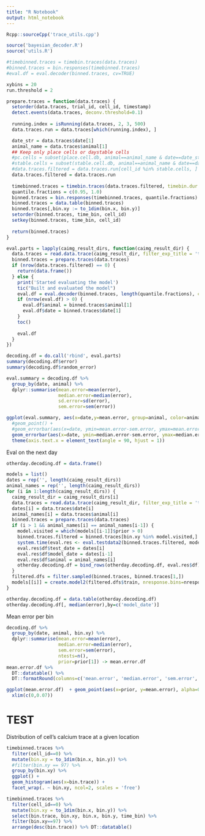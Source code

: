 ```yaml
---
title: "R Notebook"
output: html_notebook
---
```


```r
Rcpp::sourceCpp('trace_utils.cpp')

source('bayesian_decoder.R')
source('utils.R')

#timebinned.traces = timebin.traces(data.traces)
#binned.traces = bin.responses(timebinned.traces)
#eval.df = eval.decoder(binned.traces, cv=TRUE)
```



```r
xybins = 20
run.threshold = 2

prepare.traces = function(data.traces) {
  setorder(data.traces, trial_id, cell_id, timestamp)
  detect.events(data.traces, deconv.threshold=0.1)
  
  running.index = isRunning(data.traces, 2, 3, 500) 
  data.traces.run = data.traces[which(running.index), ]

  date_str = data.traces$date[1]
  animal_name = data.traces$animal[1]
  ## Keep only place cells or daystable cells
  #pc.cells = subset(place.cell.db, animal==animal_name & date==date_str & is.pc)$cell_id
  #stable.cells = subset(stable.cell.db, animal==animal_name & date==date_str & is.stable)$cell_id
  #data.traces.filtered = data.traces.run[cell_id %in% stable.cells, ]
  data.traces.filtered = data.traces.run
  
  timebinned.traces = timebin.traces(data.traces.filtered, timebin.dur.msec=200, xybins=20, trace.var=trace)
  quantile.fractions = c(0.95, 1.0)
  binned.traces = bin.responses(timebinned.traces, quantile.fractions)
  binned.traces = data.table(binned.traces)
  binned.traces[,bin.xy := to_1dim(bin.x, bin.y)]
  setorder(binned.traces, time_bin, cell_id)
  setkey(binned.traces, time_bin, cell_id)
  
  return(binned.traces)
}

eval.parts = lapply(caimg_result_dirs, function(caimg_result_dir) {
  data.traces = read.data.trace(caimg_result_dir, filter_exp_title = 'trial')
  binned.traces = prepare.traces(data.traces)
  if (nrow(data.traces.filtered) == 0) {
    return(data.frame())
  } else {
    print('Started evaluating the model')
    tic("Built and evaluated the model")
    eval.df = eval.decoder(binned.traces, length(quantile.fractions), cv=TRUE)
    if (nrow(eval.df) > 0) {
      eval.df$animal = binned.traces$animal[1]
      eval.df$date = binned.traces$date[1]
    }
    toc()
    
    eval.df
  }
})

decoding.df = do.call('rbind', eval.parts)
summary(decoding.df$error)
summary(decoding.df$random_error)
```

```r
eval.summary = decoding.df %>%
  group_by(date, animal) %>%
  dplyr::summarise(mean.error=mean(error),
                   median.error=median(error),
                   sd.error=sd(error),
                   sem.error=sem(error))

ggplot(eval.summary, aes(x=date,y=mean.error, group=animal, color=animal)) +
  #geom_point() +
  #geom_errorbar(aes(x=date, ymin=mean.error-sem.error, ymax=mean.error+sem.error), width=0.2)
  geom_errorbar(aes(x=date, ymin=median.error-sem.error, ymax=median.error+sem.error), width=0.2) +
  theme(axis.text.x = element_text(angle = 90, hjust = 1))
```

Eval on the next day
```r
otherday.decoding.df = data.frame()

models = list()
dates = rep('', length(caimg_result_dirs))
animal_names = rep('', length(caimg_result_dirs))
for (i in 1:length(caimg_result_dirs)) {
  caimg_result_dir = caimg_result_dirs[i]
  data.traces = read.data.trace(caimg_result_dir, filter_exp_title = 'trial')
  dates[i] = data.traces$date[i]
  animal_names[i] = data.traces$animal[i]
  binned.traces = prepare.traces(data.traces)
  if (i > 1 && animal_names[i] == animal_names[i-1]) {
    model.visited = which(models[[i-1]]$prior > 0)
    binned.traces.filtered = binned.traces[bin.xy %in% model.visited,]
    system.time(eval.res <- eval.testdata2(binned.traces.filtered, models[[i-1]], bayesmax))
    eval.res$df$test_date = dates[i]
    eval.res$df$model_date = dates[i-1]
    eval.res$df$animal = animal_names[i]
    otherday.decoding.df = bind_rows(otherday.decoding.df, eval.res$df)
  }
  filtered.dfs = filter.sampled(binned.traces, binned.traces[1,])
  models[[i]] = create.model2(filtered.dfs$train, nresponse.bins=nresponse.bins)
}
```

```r
otherday.decoding.df = data.table(otherday.decoding.df)
otherday.decoding.df[, median(error),by=c('model_date')]
```



Mean error per bin
```r
decoding.df %>%
  group_by(date, animal, bin.xy) %>%
  dplyr::summarise(mean.error=mean(error),
                   median.error=median(error),
                   sem.error=sem(error),
                   ntests=n(),
                   prior=prior[1]) -> mean.error.df
mean.error.df %>%  
  DT::datatable() %>%
  DT::formatRound(columns=c('mean.error', 'median.error', 'sem.error', 'prior'), digits = 3)

ggplot(mean.error.df)  + geom_point(aes(x=prior, y=mean.error), alpha=0.1) +
  xlim(c(0,0.07))
```


# TEST
Distribution of cell's calcium trace at a given location
```r
timebinned.traces %>%
  filter(cell_id==0) %>%
  mutate(bin.xy = to_1dim(bin.x, bin.y)) %>%
  #filter(bin.xy == 97) %>%
  group_by(bin.xy) %>%
  ggplot() +
  geom_histogram(aes(x=bin.trace)) +
  facet_wrap(. ~ bin.xy, ncol=2, scales = 'free')
```


```r
timebinned.traces %>%
  filter(cell_id==0) %>%
  mutate(bin.xy = to_1dim(bin.x, bin.y)) %>%
  select(bin.trace, bin.xy, bin.x, bin.y, time_bin) %>%
  filter(bin.xy==97) %>%
  arrange(desc(bin.trace)) %>% DT::datatable()
```

